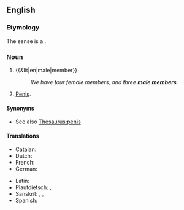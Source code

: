 ==English==

===Etymology===
The sense {{m-g|penis}} is a {{calque|en|la|membrum virīle|nocap=1}}.

===Noun===
{{en-noun}}

# {{&lit|en|male|member}}
#: ''We have four female members, and three '''male members'''.''
# {{lb|en|euphemistic}} [[penis|Penis]].

====Synonyms====
* See also [[Thesaurus:penis]]

====Translations====
{{trans-top-also|euphemistic: penis|penis}}
* Catalan: {{t|ca|membre viril|m}}
* Dutch: {{t|nl|mannelijk lid|m}}
* French: {{t+|fr|membre viril|m}}
* German: {{t|de|männliches Glied|n}}
{{trans-mid}}
* Latin: {{t|la|membrum virīle|n}}
* Plautdietsch: {{t|pdt|Pischat|m}}, {{t|pdt|Maunsjlett|n}}
* Sanskrit: {{t+|sa|पसस्|n}}, {{t+|sa|शिश्न|n|tr=śiśná}}, {{t+|sa|शेपस्|n}}
* Spanish: {{t|es|miembro viril|m}}
{{trans-bottom}}